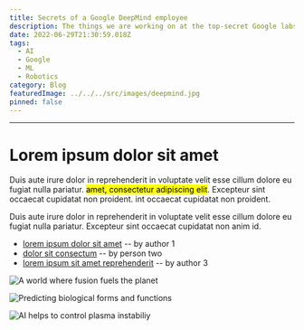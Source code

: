 ```yaml
---
title: Secrets of a Google DeepMind employee
description: The things we are working on at the top-secret Google labs in Silicon Valley
date: 2022-06-29T21:30:59.018Z
tags:
  - AI
  - Google
  - ML
  - Robotics
category: Blog
featuredImage: ../../../src/images/deepmind.jpg
pinned: false
---
```


---

# Lorem ipsum dolor sit amet

Duis aute irure dolor in reprehenderit in voluptate velit esse cillum dolore eu fugiat nulla pariatur. <mark>amet, consectetur adipiscing elit</mark>. Excepteur sint occaecat cupidatat non proident. int occaecat cupidatat non proident.

Duis aute irure dolor in reprehenderit in voluptate velit esse cillum dolore eu fugiat nulla pariatur. Excepteur sint occaecat cupidatat non anim id.


- [lorem ipsum dolor sit amet]() -- by author 1
- [dolor sit consectum]() -- by person two
- [lorem ipsum sit amet reprehenderit]() -- by author 3


![A world where fusion fuels the planet ](https://images.unsplash.com/photo-1655635949352-4343460d9211?ixlib=rb-1.2.1&ixid=MnwxMjA3fDB8MHxwaG90by1wYWdlfHx8fGVufDB8fHx8&auto=format&fit=crop&w=1883&q=80)

![Predicting biological forms and functions](https://images.unsplash.com/photo-1655635949348-953b0e3c140a?ixlib=rb-1.2.1&ixid=MnwxMjA3fDB8MHxwaG90by1wYWdlfHx8fGVufDB8fHx8&auto=format&fit=crop&w=1954&q=80)

![AI helps to control plasma instabiliy](https://images.unsplash.com/photo-1655635949212-1d8f4f103ea1?ixlib=rb-1.2.1&ixid=MnwxMjA3fDB8MHxwaG90by1wYWdlfHx8fGVufDB8fHx8&auto=format&fit=crop&w=1828&q=80)



